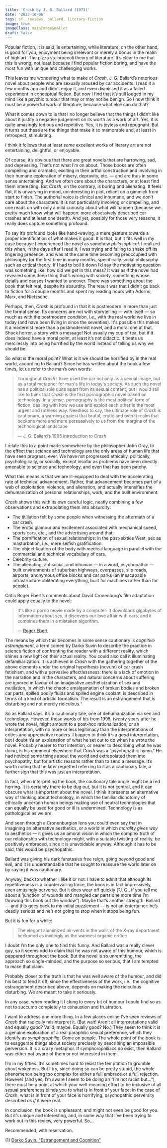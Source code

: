 ```yaml
---
title: 'Crash by J. G. Ballard (1973)'
date: '2023-10-06'
tags: sf, reviews, ballard, literary-fiction
image: true
imageClass: mainImageSmaller
draft: false
---
```

Popular fiction, it is said, is entertaining, while literature, on the other hand, is good for you, enjoyment being irrelevant or merely a bonus in the realm of high art. The pizza vs. broccoli theory of literature. It’s clear to me that this is wrong, not least because I find popular fiction boring, and have the most fun with unique and challenging works.

This leaves me wondering what to make of _Crash_, J. G. Ballard’s notorious novel about people who are sexually aroused by car accidents. I read it a few months ago and didn’t enjoy it, and even dismissed it as a failed experiment in conceptual fiction. But now I find that it’s still lodged in my mind like a psychic tumour that may or may not be benign. So I now think it must be a powerful work of literature, because what else can do that?

What it comes down to is that I no longer believe that the things I didn’t like about it justify a negative judgement on its worth as a work of art. Yes, it is quite amazingly tedious and repetitive. Yes, it is joyless and repugnant. But it turns out these are the things that make it so memorable and, at least in retrospect, stimulating.

I think it follows that at least _some_ excellent works of literary art are not entertaining, delightful, or enjoyable.

Of course, it’s obvious that there are great novels that are harrowing, sad, and depressing. That’s not what I’m on about. Those books are often compelling and dramatic, exciting in their artful construction and involving in their humane exploration of misery, depravity, etc. — and are thus in some sense entertaining. And we often care about the characters, or at least find them interesting. But _Crash_, on the contrary, is boring and alienating. It feels flat, it is unvarying in mood, uninteresting in plot, reliant on a gimmick from start to finish. The authorial voice is clinical and inhumane, and we don’t care about the characters. It is not particularly involving or compelling, and one reads on with only a mild curiosity about what will happen (because we pretty much know what will happen: more obsessively described car crashes and at least one death). And yet, possibly for those very reasons, it really does capture something profound.

To say it’s profound looks like hand-waving, a mere gesture towards a proper identification of what makes it good. It is that, but it fits well in my case because I experienced the novel as somehow _philosophical_. I realized this when, in the days after I read it, I was trying and failing to shake off its lingering presence, and was at the same time becoming preoccupied with philosophy for the first time in many months, specifically social philosophy such as critical theory. If I had to boil it down I’d say the motivating question was something like: how did we get in this mess? It was as if the novel had revealed some deep thing that’s wrong with society, something whose details and causes I wanted to uncover. There was something about the book that felt real, despite its absurdity. The result was that I didn’t go back to fiction for a couple months and spent my reading hours with Adorno, Marx, and Nietzsche.

Perhaps, then, _Crash_ is profound in that it is postmodern in more than just the formal sense. Its concerns are not with storytelling — with itself — so much as with the postmodern _condition_, i.e., with the real world we live in today (and have been living in since the seventies). It's possible this makes it a modernist more than a postmodernist novel, and a moral one at that. Shock horror, a story with a message! Not usually my cup of tea, but if it does indeed have a moral point, at least it’s not didactic. It beats us mercilessly into being horrified by the world instead of telling us why we should be.

So what _is_ the moral point? What is it we should be horrified by in the real world, according to Ballard? Since he has written about the book a few times, let us refer to the man’s own words:

> Throughout _Crash_ I have used the car not only as a sexual image, but as a total metaphor for man's life in today's society. As such the novel has a political role quite apart from its sexual content, but I would still like to think that _Crash_ is the first pornographic novel based on technology. In a sense, pornography is the most political form of fiction, dealing with how we use and exploit each other in the most urgent and ruthless way. Needless to say, the ultimate role of _Crash_ is cautionary, a warning against that brutal, erotic and overlit realm that beckons more and more persuasively to us from the margins of the technological landscape
>
> — J. G. Ballard’s 1995 introduction to _Crash_

I relate this to a point made somewhere by the philosopher John Gray, to the effect that science and technology are the only areas of human life that have seen progress, ever. We have not progressed ethically, politically, psychologically, or socially, except insofar as problems have been directly amenable to science and technology, and even that has been patchy.

What this means is that we are ill-equipped to deal with the accelerating rate of technical advancement. Rather, that advancement becomes part of a web of exploitation, violence, and alienation, and actually intensifies the dehumanization of personal relationships, work, and the built environment.

_Crash_ shows this with its own careful logic, neatly combining a few observations and extrapolating them into absurdity:

* The titillation felt by some people when witnessing the aftermath of a car crash.
* The erotic glamour and excitement associated with mechanical speed, sports cars, etc., and the advertising around that.
* The pornification of sexual relationships: in the post-sixties West, sex as masturbation, i.e., mere selfish gratification.
* The objectification of the body with medical language in parallel with the commercial and technical vocabulary of cars.
* Celebrity culture.
* The alienating, antisocial, and inhuman — in a word, psychopathic — built environments of suburban highways, overpasses, slip roads, airports, anonymous office blocks and car parks (an inescapable infrastructure obliterating everything, built for machines rather than for people).

Critic Roger Ebert’s comments about David Cronenburg’s film adaptation could apply equally to the novel:

> It's like a porno movie made by a computer: It downloads gigabytes of information about sex, it discovers our love affair with cars, and it combines them in a mistaken algorithm.
>
> — [Roger Ebert](https://www.rogerebert.com/reviews/crash-1997)

The means by which this becomes in some sense cautionary is _cognitive estrangement_, a term coined by Darko Suvin to describe the practice in science fiction of confronting the reader with a different reality, which shines a new light on their actual reality. You could also call it illuminating defamiliarization. It is achieved in _Crash_ with the gathering together of the above elements under the original hypothesis (novum) of car crash fetishism, and with a pervasive affectlessness: there is a lack of emotion in the narration and in the characters, and natural concerns about suffering are ignored in favour of an imaginative aestheticization of sex and mutilation, in which the chaotic amalgamation of broken bodies and broken car parts, spilled bodily fluids and spilled engine coolant, is described in terms of a kind of artistic formalism. The result is an estrangement that is disturbing and not merely ridiculous.¹

So as Ballard says, it’s a cautionary tale, one of dehumanization via sex and technology. However, those words of his from 1995, twenty years after he wrote the novel, might amount to a post-hoc rationalization, or an interpretation, with no more or less legitimacy than the interpretations of critics and appreciative readers. I happen to think it’s a _good_ interpretation, but I doubt it’s an explanation of what he set out to do when he wrote the novel. Probably nearer to that intention, or nearer to describing what he was doing, is his comment elsewhere that _Crash_ was a “psychopathic hymn.” He had noticed some things about the world and extrapolated them into psychopathy, but for artistic reasons rather than to send a message. It’s worth noting that he later regretted referring to it as a cautionary tale, a further sign that this was just an interpretation.

In fact, when interpreting the book, the cautionary tale angle might be a red herring. It is certainly there to be dug out, but it is not central, and it can obscure what is important about the novel. I think it presents an alternative way of thinking about technology, in which the familiar dichotomy of ethically uncertain human beings making use of neutral technologies that can equally be used for good or ill is undermined. Technology is as pathological as we are.

And seen through a Cronenburgian lens you could even say that in imagining an alternative aesthetics, or a world in which _morality gives way_ to aesthetics — it gives us an amoral vision in which the complex truth of our relationship with technology might, with a suitable twisting of reality, be positively embraced, since it is unavoidable anyway. Although it has to be said, this would be psychopathic.

Ballard was giving his dark fanstasies free reign, going beyond good and evil, and it is understandable that he sought to reassure the world later on by saying it was cautionary.

Anyway, back to whether I like it or not. I have to admit that although its repetitiveness is a countervailing force, the book is in fact impressively, even amusingly perverse. But it does wear off quickly (“J. G., if you tell me about a ‘junction’ of wounds and mangled car parts one more time I’m throwing this book out the window”). Maybe that’s another strength: Ballard — and this goes back to my initial puzzlement — is not an entertainer: he’s deadly serious and he’s not going to stop when it stops being fun.

But it is fun for a while:

> The elegant aluminized air-vents in the walls of the X-ray department beckoned as invitingly as the warmest organic orifice

I doubt I’m the only one to find this funny. And Ballard was a really clever guy, so it seems odd to claim that he was not aware of this humour, which is peppered throughout the book. But the novel is so unremitting, the approach so single-minded, and the purpose so serious, that I am tempted to make that claim.

Probably closer to the truth is that he was well aware of the humour, and did his best to fend it off, since the effectiveness of the work, i.e., the cognitive estrangement described above, depends on making the ridiculous disturbing. We are meant to take it seriously.

In any case, when reading it I clung to every bit of humour I could find so as not to succumb completely to exhaustion and frustration.

I want to address one more thing. In a few places online I’ve seen reviews of _Crash_ that radically misinterpret it. (But wait! Aren’t all interpretations valid and equally good? Valid, maybe. Equally good? No.) They seem to think it is a genuine exploration of a real paraphilic sexual preference, which they identify as _symphorophilia_. Come on people. The whole point of the book is to exaggerate things about society precisely by describing an impossible perversion. It is a crazy metaphor. If symphorophiliacs do exist, then Ballard was either not aware of them or not interested in them.

I’m in my fifties. It’s sometimes hard to resist the temptation to grumble about wokeness. But I try, since doing so can be pretty stupid, the whole phenomenon being too complex for either a full embrace or a full rejection. However (and yes, I’m aware I seem to be doing an “I’m not racist but…”), there must be a point at which your well-meaning effort to be inclusive of all sexual preferences blinds you to what is in front of your face: in the case of _Crash_, what is in front of your face is horrifying, psychopathic perversity described _as if_ it were real.

In conclusion, the book is unpleasant, and might not even be good for you. But it’s unique and interesting, and, in some way that I’ve been trying to work out in this review, very powerful. So…

Recommended, with reservation.

(1) [Darko Suvin, “Estrangement and Cognition”](http://strangehorizons.com/non-fiction/articles/estrangement-and-cognition/)